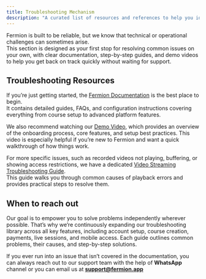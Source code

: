 ```yaml
---
title: Troubleshooting Mechanism
description: "A curated list of resources and references to help you identify and resolve common issues on the platform efficiently."
---
```


Fermion is built to be reliable, but we know that technical or operational challenges can sometimes arise.  
This section is designed as your first stop for resolving common issues on your own, with clear documentation, 
step-by-step guides, and demo videos to help you get back on track quickly without waiting for support.  

## Troubleshooting Resources

If you’re just getting started, the [Fermion Documentation](https://docs.fermion.app) is the best place to begin.  
It contains detailed guides, FAQs, and configuration instructions covering everything from course setup to advanced platform features.  

We also recommend watching our [Demo Video](https://www.youtube.com/watch?v=9b31PJRfuqc), which provides an overview of the onboarding process, 
core features, and setup best practices. This video is especially helpful if you’re new to Fermion and want a quick walkthrough of how things work.  

For more specific issues, such as recorded videos not playing, buffering, or showing access restrictions, 
we have a dedicated [Video Streaming Troubleshooting Guide](https://docs.fermion.app/recorded-videos/troubleshooting-playback).  
This guide walks you through common causes of playback errors and provides practical steps to resolve them.

## When to reach out

Our goal is to empower you to solve problems independently wherever possible. That’s why we’re continuously expanding our troubleshooting library across all key features, 
including account setup, course creation, payments, live sessions, and mobile access. Each guide outlines common problems, their causes, and step-by-step solutions.  

If you ever run into an issue that isn’t covered in the documentation, you can always reach out to our support team with the help of **WhatsApp** channel or you can email us at **support@fermion.app**